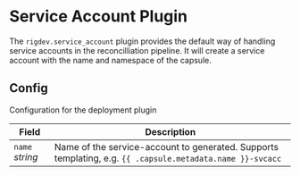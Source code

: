 # Service Account Plugin
The `rigdev.service_account` plugin provides the default way of handling service accounts in the reconcilliation pipeline. It will create a service account with the name and namespace of the capsule.

## Config



Configuration for the deployment plugin

| Field | Description |
| --- | --- |
| `name` _string_ | Name of the service-account to generated. Supports templating, e.g. `{{ .capsule.metadata.name }}-svcacc` |



